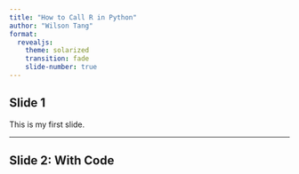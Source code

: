 ```yaml
---
title: "How to Call R in Python"
author: "Wilson Tang"
format:
  revealjs:
    theme: solarized
    transition: fade
    slide-number: true
---
```


## Slide 1

This is my first slide.

---

## Slide 2: With Code